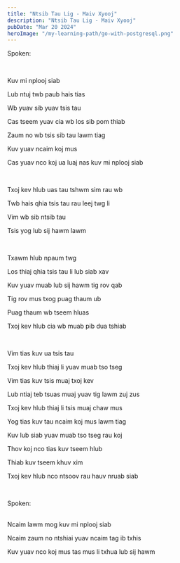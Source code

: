 ```yaml
---
title: "Ntsib Tau Lig - Maiv Xyooj"
description: "Ntsib Tau Lig - Maiv Xyooj"
pubDate: "Mar 20 2024"
heroImage: "/my-learning-path/go-with-postgresql.png"
---
```



Spoken:

<br />

Kuv mi nplooj siab

Lub ntuj twb paub hais tias

Wb yuav sib yuav tsis tau

Cas tseem yuav cia wb los sib pom thiab

Zaum no wb tsis sib tau lawm tiag

Kuv yuav ncaim koj mus

Cas yuav nco koj ua luaj nas kuv mi nplooj siab

<br />

Txoj kev hlub uas tau tshwm sim rau wb

Twb hais qhia tsis tau rau leej twg li

Vim wb sib ntsib tau

Tsis yog lub sij hawm lawm

<br />

Txawm hlub npaum twg

Los thiaj qhia tsis tau li lub siab xav

Kuv yuav muab lub sij hawm tig rov qab

Tig rov mus txog puag thaum ub

Puag thaum wb tseem hluas

Txoj kev hlub cia wb muab pib dua tshiab

<br />

Vim tias kuv ua tsis tau

Txoj kev hlub thiaj li yuav muab tso tseg

Vim tias kuv tsis muaj txoj kev

Lub ntiaj teb tsuas muaj yuav tig lawm zuj zus

Txoj kev hlub thiaj li tsis muaj chaw mus

Yog tias kuv tau ncaim koj mus lawm tiag

Kuv lub siab yuav muab tso tseg rau koj

Thov koj nco tias kuv tseem hlub

Thiab kuv tseem khuv xim

Txoj kev hlub nco ntsoov rau hauv nruab siab

<br />

Spoken:

<br />
Ncaim lawm mog kuv mi nplooj siab

Ncaim zaum no ntshiai yuav ncaim tag ib txhis

Kuv yuav nco koj mus tas mus li txhua lub sij hawm